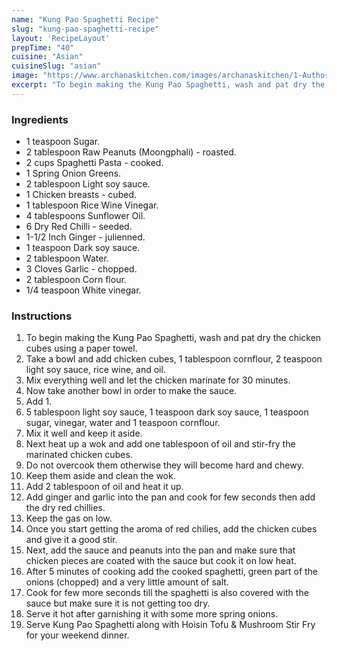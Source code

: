 ---
name: "Kung Pao Spaghetti Recipe"
slug: "kung-pao-spaghetti-recipe"
layout: 'RecipeLayout'
prepTime: "40"
cuisine: "Asian"
cuisineSlug: "asian"
image: "https://www.archanaskitchen.com/images/archanaskitchen/1-Author/garimasgautam-gmail.com/Kung_Pao_Spaghetti.jpg"
excerpt: "To begin making the Kung Pao Spaghetti, wash and pat dry the chicken cubes using a paper towel"
---

### Ingredients

- 1 teaspoon Sugar.
- 2 tablespoon Raw Peanuts (Moongphali) - roasted.
- 2 cups Spaghetti Pasta - cooked.
- 1 Spring Onion Greens.
- 2 tablespoon Light soy sauce.
- 1 Chicken breasts - cubed.
- 1 tablespoon Rice Wine Vinegar.
- 4 tablespoons Sunflower Oil.
- 6 Dry Red Chilli - seeded.
- 1-1/2 Inch Ginger - julienned.
- 1 teaspoon Dark soy sauce.
- 2 tablespoon Water.
- 3 Cloves Garlic - chopped.
- 2 tablespoon Corn flour.
- 1/4 teaspoon White vinegar.

### Instructions

1. To begin making the Kung Pao Spaghetti, wash and pat dry the chicken cubes using a paper towel.
1. Take a bowl and add chicken cubes, 1 tablespoon cornflour, 2 teaspoon light soy sauce, rice wine, and oil.
1. Mix everything well and let the chicken marinate for 30 minutes.
1. Now take another bowl in order to make the sauce.
1. Add 1.
1. 5 tablespoon light soy sauce, 1 teaspoon dark soy sauce, 1 teaspoon sugar, vinegar, water and 1 teaspoon cornflour.
1. Mix it well and keep it aside.
1. Next heat up a wok and add one tablespoon of oil and stir-fry the marinated chicken cubes.
1. Do not overcook them otherwise they will become hard and chewy.
1. Keep them aside and clean the wok.
1. Add 2 tablespoon of oil and heat it up.
1. Add ginger and garlic into the pan and cook for few seconds then add the dry red chillies.
1. Keep the gas on low.
1. Once you start getting the aroma of red chilies, add the chicken cubes and give it a good stir.
1. Next, add the sauce and peanuts into the pan and make sure that chicken pieces are coated with the sauce but cook it on low heat.
1. After 5 minutes of cooking add the cooked spaghetti, green part of the onions (chopped) and a very little amount of salt.
1. Cook for few more seconds till the spaghetti is also covered with the sauce but make sure it is not getting too dry.
1. Serve it hot after garnishing it with some more spring onions.
1. Serve Kung Pao Spaghetti along with Hoisin Tofu & Mushroom Stir Fry for your weekend dinner.
